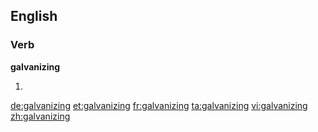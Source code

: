 ==English==

===Verb===
'''galvanizing'''

# {{present participle of|[[galvanize]]}}

[[de:galvanizing]]
[[et:galvanizing]]
[[fr:galvanizing]]
[[ta:galvanizing]]
[[vi:galvanizing]]
[[zh:galvanizing]]